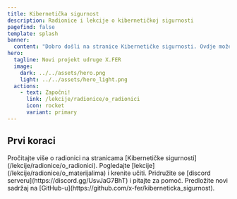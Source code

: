 ```yaml
---
title: Kibernetička sigurnost
description: Radionice i lekcije o kibernetičkoj sigurnosti
pagefind: false
template: splash
banner:
  content: "Dobro došli na stranice Kibernetičke sigurnosti. Ovdje možete pronaći sve informacije o radionicama, lekcijama i materijalima za učenje!"
hero:
  tagline: Novi projekt udruge X.FER
  image:
    dark: ../../assets/hero.png
    light: ../../assets/hero_light.png
  actions:
    - text: Započni!
      link: /lekcije/radionice/o_radionici
      icon: rocket
      variant: primary
---
```



## Prvi koraci

<CardGrid stagger>
	<Card title="Informacije o projektu" icon="document">
		Pročitajte više o radionici na stranicama [Kibernetičke sigurnosti](/lekcije/radionice/o_radionici).
	</Card>
	<Card title="Krenite učiti" icon="open-book">
		Pogledajte [lekcije](/lekcije/radionice/o_materijalima) i krenite učiti.
	</Card>
	<Card title="Pridružite se discord serveru" icon="discord">
		Pridružite se [discord serveru](https://discord.gg/UsvJaG7BhT) i pitajte za pomoć.
	</Card>
	<Card title="Izmjenite sadržaj" icon="github">
		Predložite novi sadržaj na [GitHub-u](https://github.com/x-fer/kiberneticka_sigurnost).
	</Card>
</CardGrid>
